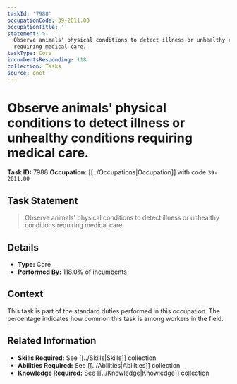 ```yaml
---
taskId: '7988'
occupationCode: 39-2011.00
occupationTitle: ''
statement: >-
  Observe animals' physical conditions to detect illness or unhealthy conditions
  requiring medical care.
taskType: Core
incumbentsResponding: 118
collection: Tasks
source: onet
---
```

# Observe animals' physical conditions to detect illness or unhealthy conditions requiring medical care.

**Task ID:** 7988
**Occupation:** [[../Occupations|Occupation]] with code `39-2011.00`

## Task Statement

> Observe animals' physical conditions to detect illness or unhealthy conditions requiring medical care.

## Details

- **Type:** Core
- **Performed By:** 118.0% of incumbents

## Context

This task is part of the standard duties performed in this occupation. The percentage indicates how common this task is among workers in the field.

## Related Information

- **Skills Required:** See [[../Skills|Skills]] collection
- **Abilities Required:** See [[../Abilities|Abilities]] collection
- **Knowledge Required:** See [[../Knowledge|Knowledge]] collection
